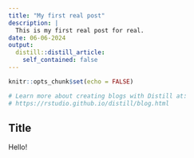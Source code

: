 ```yaml
---
title: "My first real post"
description: |
  This is my first real post for real. 
date: 06-06-2024
output:
  distill::distill_article:
    self_contained: false
---
```


```r
knitr::opts_chunk$set(echo = FALSE)

# Learn more about creating blogs with Distill at:
# https://rstudio.github.io/distill/blog.html

```


## Title 

Hello! 
